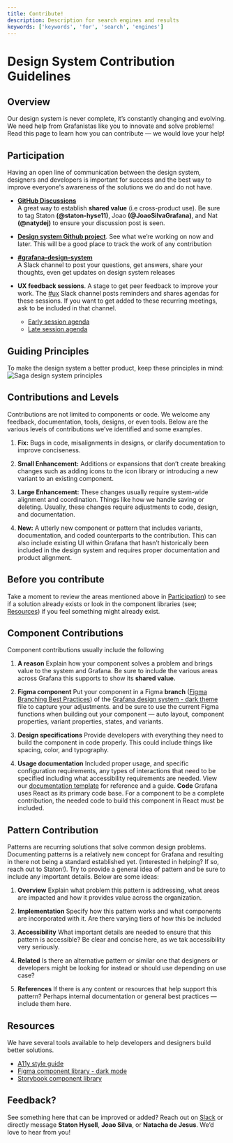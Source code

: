 ```yaml
---
title: Contribute!
description: Description for search engines and results
keywords: ['keywords', 'for', 'search', 'engines']
---
```


<!-- Output copied to clipboard! -->

<!-----

You have some errors, warnings, or alerts. If you are using reckless mode, turn it off to see inline alerts.
* ERRORs: 2
* WARNINGs: 0
* ALERTS: 2

Conversion time: 0.597 seconds.


Using this Markdown file:

1. Paste this output into your source file.
2. See the notes and action items below regarding this conversion run.
3. Check the rendered output (headings, lists, code blocks, tables) for proper
   formatting and use a linkchecker before you publish this page.

Conversion notes:

* Docs to Markdown version 1.0β33
* Wed Dec 07 2022 06:20:47 GMT-0800 (PST)
* Source doc: Design System Contribution Guidelines

ERROR:
undefined internal link to this URL: "#heading=h.81p5kwm2sw0j".link text: Participation
?Did you generate a TOC?


ERROR:
undefined internal link to this URL: "#heading=h.eylb0t9x1b2x".link text: Resources
?Did you generate a TOC?

----->

# Design System Contribution Guidelines

## Overview

Our design system is never complete, it’s constantly changing and evolving. We need help from Grafanistas like you to innovate and solve problems! Read this page to learn how you can contribute — we would love your help! 


## Participation

Having an open line of communication between the design system, designers and developers is important for success and the best way to improve everyone's awareness of the solutions we do and do not have.



- **[GitHub Discussions](https://github.com/grafana/grafana/discussions/categories/grafana-labs-design-system)**  
A great way to establish **shared value** (i.e cross-product use). Be sure to tag Staton **(@staton-hyse11)**, Joao **(@JoaoSilvaGrafana)**, and Nat **(@natydej)** to ensure your discussion post is seen.

- **[Design system Github project](https://github.com/orgs/grafana/projects/176/views/4)**. 
See what we’re working on now and later. This will be a good place to track the work of any contribution

- **[#grafana-design-system](https://raintank-corp.slack.com/archives/CT7S455SP)**  
A Slack channel to post your questions, get answers, share your thoughts, even get updates on design system releases

- **UX feedback sessions**. 
A stage to get peer feedback to improve your work. The [#ux](https://raintank-corp.slack.com/archives/C0F5GDR4P) Slack channel posts reminders and shares agendas for these sessions. If you want to get added to these recurring meetings, ask to be included in that channel.
   - [Early session agenda](https://docs.google.com/document/d/1m2yciWfQa-rp-KLUrMLYOge00GAd8bLPzmDtDwDFt0o/edit?usp=sharing)  
   - [Late session agenda](https://docs.google.com/document/d/1oeaCzAyy3W-TguKUTaOqT2wIiAabuAO_Gr3TMOZKxcA/edit)


## Guiding Principles

To make the design system a better product, keep these principles in mind: 
![Saga design system principles]([/static/img/GuidingPrinciples.png](https://github.com/grafana/design-system/blob/987f2f535e018bc694cd1a52287570509a8652ca/static/img/GuidingPrinciples.png) "Saga design system guiding principles")  



## Contributions and Levels

Contributions are not limited to components or code. We welcome any feedback, documentation, tools, designs, or even tools. Below are the various levels of contributions we’ve identified and some examples.



1. **Fix:** Bugs in code, misalignments in designs, or clarify documentation to improve conciseness.

2. **Small Enhancement:** Additions or expansions that don’t create breaking changes such as adding icons to the icon library or introducing a new variant to an existing component.

3. **Large Enhancement:** These changes usually require system-wide alignment and coordination. Things like how we handle saving or deleting. Usually, these changes require adjustments to code, design, and documentation. 
 
4. **New:** A utterly new component or pattern that includes variants, documentation, and coded counterparts to the contribution. This can also include existing UI within Grafana that hasn’t historically been included in the design system and requires proper documentation and product alignment.  


## Before you contribute

Take a moment to review the areas mentioned above in [Participation](https://github.com/grafana/design-system/edit/main/docs/contribute.mdx#participation)) to see if a solution already exists or look in the component libraries (see; [Resources](https://github.com/grafana/design-system/edit/main/docs/contribute.mdx#resources)) if you feel something might already exist. 


## Component Contributions

Component contributions usually include the following



1. **A reason**
Explain how your component solves a problem and brings value to the system and Grafana. Be sure to include the various areas across Grafana this supports to show its **shared value.**

2. **Figma component**
Put your component in a Figma **branch** ([Figma Branching Best Practices](https://www.figma.com/best-practices/branching-in-figma/)) of the [Grafana design system - dark theme](https://www.figma.com/file/htVIFrTq8e7sx8Olo7L6kZ/Grafana-design-system---Dark-theme?node-id=8444%3A13469&t=cS6yqqfuFLwhDQR9-1) file to capture your adjustments. and be sure to use the current Figma functions when building out your component — auto layout, component properties, variant properties, states, and variants.
3. **Design specifications**
Provide developers with everything they need to build the component in code properly. This could include things like spacing, color, and typography. 

4. **Usage documentation**
Included proper usage, and specific configuration requirements, any types of interactions that need to be specified including what accessibility requirements are needed. View our [documentation template](https://docs.google.com/document/d/1wTaSWYif6Kz-2aBuP4R-HUkj9JwFsyYIwZroALQTQOs/edit?usp=share_link) for reference and a guide.
**Code**
Grafana uses React as its primary code base. For a component to be a complete contribution, the needed code to build this component in React must be included.


## Pattern Contribution

Patterns are recurring solutions that solve common design problems. Documenting patterns is a relatively new concept for Grafana and resulting in there not being a standard established yet. (Interested in helping? If so, reach out to Staton!). Try to provide a general idea of pattern and be sure to include any important details. Below are some ideas:



1. **Overview**
Explain what problem this pattern is addressing, what areas are impacted and how it provides value across the organization.

2. **Implementation**
Specify how this pattern works and what components are incorporated with it. Are there varying tiers of how this be included

3. **Accessibility**
What important details are needed to ensure that this pattern is accessible? Be clear and concise here, as we tak accessibility very seriously.

4. **Related**
Is there an alternative pattern or similar one that designers or developers might be looking for instead or should use depending on use case?  

5. **References**
If there is any content or resources that help support this pattern? Perhaps internal documentation or general best practices — include them here.


## Resources

We have several tools available to help developers and designers build better solutions. 



- [A11y style guide](https://github.com/grafana/grafana/blob/main/contribute/style-guides/accessibility.md)
- [Figma component library - dark mode](https://www.figma.com/file/htVIFrTq8e7sx8Olo7L6kZ/Grafana-design-system---Dark-theme?node-id=8443%3A13519)
- [Storybook component library](https://developers.grafana.com/ui/latest/index.html?path=/docs/docs-overview-intro--page)


## Feedback?

See something here that can be improved or added? Reach out on [Slack](https://raintank-corp.slack.com/archives/CT7S455SP) or directly message **Staton Hysell**, **Joao Silva**, or **Natacha de Jesus**. We’d love to hear from you!
